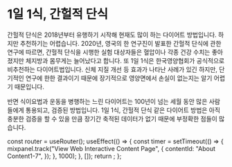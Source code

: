 # 1일 1식, 간헐적 단식

간헐적 단식은 2018년부터 유행하기 시작해 현재도 많이 하는 다이어트 방법입니다. 하지만 추천하기는 어렵습니다. 2020년, 영국의 한 연구진이 발표한 간헐적 단식에 관한 연구에 따르면, 간헐적 단식을 시행한 실험 대상자들은 혈압이나 각종 건강 수치는 좋아졌지만 체지방과 몸무게는 늘어났다고 합니다. 또 1일 1식은 한국영양협회가 공식적으로 비추천하는 다이어트법입니다. 신체 지질 개선 등 효과가 나타난 사례가 있긴 하지만, 단기적인 연구에 한한 결과이기 때문에 장기적으로 영양면에서 손실이 없는지는 알기 어렵기 때문입니다.

반면 식이요법과 운동을 병행하는 느린 다이어트는 100년이 넘는 세월 동안 많은 사람들에게 통용되고, 검증된 방법입니다. 1일 1식, 간헐적 단식 같은 다이어트 방법은 아직 충분한 검증을 할 수 있을 만큼 장기간 축적된 데이터가 없기 때문에 부정확한 점들이 많습니다.



  const router = useRouter();
  useEffect(() => {
    const timer = setTimeout(() => {
      mixpanel.track("View Web Interactive Content Page", {
        contentId: "About Content1-7",
      });
    }, 1000);
  }, []);
  return <PageKey route={router.pathname} EventName="About Content1-7" />;
};

<Final />
